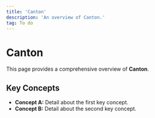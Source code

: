 ```yaml
---
title: 'Canton'
description: 'An overview of Canton.'
tag: To do
---
```


# Canton

This page provides a comprehensive overview of **Canton**.

## Key Concepts

* **Concept A:** Detail about the first key concept.
* **Concept B:** Detail about the second key concept.
